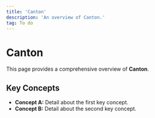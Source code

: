 ```yaml
---
title: 'Canton'
description: 'An overview of Canton.'
tag: To do
---
```


# Canton

This page provides a comprehensive overview of **Canton**.

## Key Concepts

* **Concept A:** Detail about the first key concept.
* **Concept B:** Detail about the second key concept.
